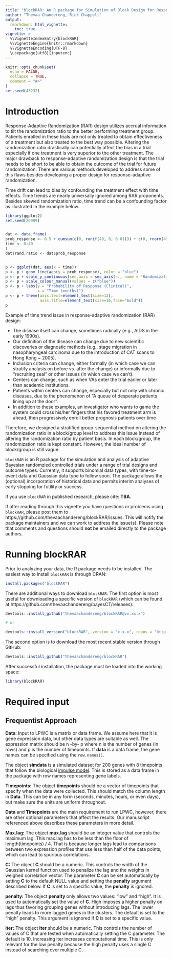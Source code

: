 ```yaml
---
title: "blockRAR: An R package for Simulation of Block Design for Response-Adaptive Randomization"
author: "Thevaa Chandereng, Rick Chappell"
output: 
  rmarkdown::html_vignette:
    toc: true
vignette: >
  %\VignetteIndexEntry{blockRAR}
  %\VignetteEngine{knitr::rmarkdown}
  %\VignetteEncoding{UTF-8}
  \usepackage[utf8]{inputenc}
---
```

  
  
```r
knitr::opts_chunk$set(
  echo = FALSE,
  collapse = TRUE,
  comment = "#>"
)
set.seed(43232)
```


# Introduction

Response-Adaptive Randomization (RAR) design utilizes accrual information to tilt the randomization ratio to the better performing treatment group.
Patients enrolled in these trials are not only treated to obtain effectiveness of a treatment but also treated to the best way possible. 
Altering the randomization ratio drastically can potentially affect the bias in a trial especially if one treatment is very superior to the other treatment. The major drawback to response-adaptive randomization design is that the trial needs to be short to be able to obtain the outcome of the trial for future randomization.
There are various methods developed to address some of this flaws besides developing a proper design for response-adaptive randomization.

Time drift can lead to bias by confounding the treatment effect with time effects.
Time trends are nearly universally ignored among RAR proponents.
Besides skewed randomization ratio, time trend can be a confounding factor as illustrated in the example below. 

```r
library(ggplot2)
set.seed(20999)


dat <- data.frame(
prob_response <- 0.5 + cumsum(c(0, runif(49, 0, 0.01))) + c(0, rnorm(49, 0, 0.01)),
time <- 0:49
)
dat$rand.ratio <- dat$prob_response


p <- ggplot(dat, aes(x = time))
p <- p + geom_line(aes(y = prob_response), color = "blue")
p <- p + scale_y_continuous(sec.axis = sec_axis(~., name = "Randomization Fraction for Treatment"))
p <- p + scale_colour_manual(values = c("blue"))
p <- p + labs(y = "Probability of Response (Clinical)",
              x = "Time (months)")
p <- p + theme(axis.text=element_text(size=12),
               axis.title=element_text(size=16,face="bold"))
p
```

Example of time trend issue in response-adaptive randomization (RAR) design:

 - The disease itself can change, sometimes radically (e.g., AIDS in the early 1990s).
- Our definition of the disease can change due to new scientific discoveries or diagnostic methods (e.g., stage migration in nasopharyngeal carcinoma due to the introduction of CAT scans to Hong Kong ~ 2005).
- Inclusion criteria can change, either formally (in which case we can stratify analysis on before vs. after the change) or informally due to “recruiting zeal” or other issues (in which case we can’t).
- Centers can change, such as when VAs enter the trial earlier or later than academic institutions.
- Patients within centers can change, especially but not only with chronic diseases, due to the phenomenon of “A queue of desperate patients lining up at the door”.
- In addition to these examples, an investigator who wants to game the system could cross his/her fingers that his favored treatment arm is ahead, then progressively enroll better prognosis patients over time

Therefore, we designed a stratified group-sequential method on altering the randomization ratio in a block/group level to address this issue instead of altering the randomization ratio by patient basis.
In each block/group, the randomization ratio is kept constant.
However, the ideal number of block/group is still vague.  


`blockRAR` is an R package for the simulation and analysis of adaptive Bayesian randomzied controlled trials under a range of trial designs and outcome types. Currently, it supports binomial data types, with time-to-event data and Gaussian data type to follow soon. The package allows the (optional) incorporation of historical data and permits interim analyses of early stopping for futility or success.

If you use `blockRAR` in published research, please cite: **TBA**.

If after reading through this vignette you have questions or problems using `blockRAR`, please post them to https://github.com/thevaachandereng/blockRAR/issues. This will notify the package maintainers and we can work to address the issue(s). Please note that comments and questions should **not** be emailed directly to the package authors.


# Running blockRAR

Prior to analyzing your data, the R package needs to be installed. The easiest way to install `blockRAR` is through CRAN:

```r
install.packages("blockRAR")
```

There are additional ways to download `blockRAR`. The first option is most useful for downloading a specific version of `blockRAR` (which can be found at https://github.com/thevaachandereng/bayesCT/releases):

```r
devtools::install_github("thevaachandereng/blockRAR@vx.xx.x")

# or 

devtools::install_version("blockRAR", version = "x.x.x", repos = "http://cran.us.r-project.org")
```

The second option is to download the most recent stable version through GitHub:

```r
devtools::install_github("thevaachandereng/blockRAR")
```

After successful installation, the package must be loaded into the working space:

```r
library(blockRAR)
```

# Required input


## Frequentist Approach

**Data**:  Input to LPWC is a matrix or data frame.
We assume here that it is gene expression data, but other data types are suitable as well.
The expression matrix should be n -by- p where n is the number of genes (in rows) and p is the number of timepoints.
If **data** is a data frame, the gene names can be specified using the `row.names()`.

The object **simdata** is a simulated dataset for 200 genes with 8 timepoints that follow the biological [impulse model](https://doi.org/10.1093/bioinformatics/btw665).
This is stored as a data frame in the package with row names representing gene labels.




**Timepoints:** The object **timepoints** should be a vector of timepoints that specify when the data were collected.
This should match the column length in **Data**.
This can be in any form (seconds, minutes, hours, or even days), but make sure the units are uniform throughout.



**Data** and **Timepoints** are the main requirement to run LPWC, however, there are other optional parameters that affect the results.
Our manuscript referenced above describes these parameters in more detail.

**Max.lag:** The object **max.lag** should be an integer value that controls the maximum lag.
This max.lag has to be less than the floor of length(timepoints) / 4.
That is because longer lags lead to comparisons between two expression profiles that use less than half of the data points, which can lead to spurious correlations.

**C:** The object **C** should be a numeric.
This controls the width of the Gaussian kernel function used to penalize the lag and the weights in weighed correlation vector.
The parameter **C** can be set automatically by setting **C** to the default NULL value and setting the **penalty** argument described below.
If **C** is set to a specific value, the **penalty** is ignored.

**penalty:** The object **penalty** only allows two values: "low" and "high".
It is used to automatically set the value of **C**.
High imposes a higher penalty on lags thus favoring grouping genes without introducing lags.
The lower penalty leads to more lagged genes in the clusters.
The default is set to the "high" penalty.
This argument is ignored if **C** is set to a specific value.

**iter:** The object **iter** should be a numeric.
This controls the number of values of C that are tested when automatically setting the C parameter.
The default is 10.
Increasing iter increases computational time.
This is only relevant for the low penalty because the high penalty uses a single C instead of searching over multiple C.

